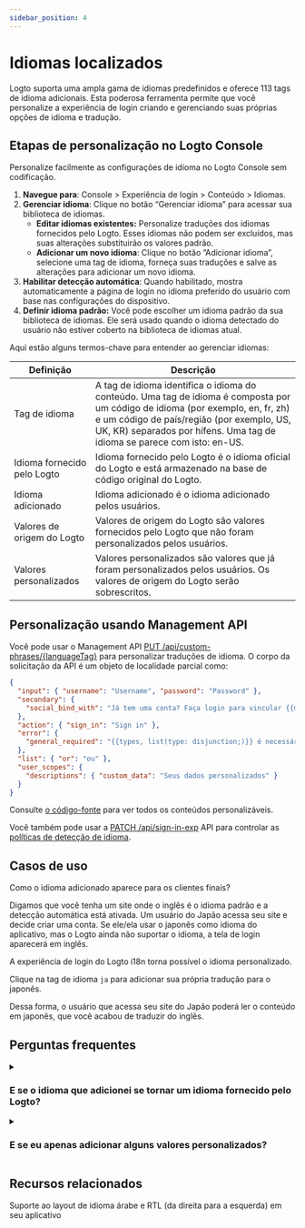 ```yaml
---
sidebar_position: 4
---
```


# Idiomas localizados

Logto suporta uma ampla gama de idiomas predefinidos e oferece 113 tags de idioma adicionais. Esta poderosa ferramenta permite que você personalize a experiência de login criando e gerenciando suas próprias opções de idioma e tradução.

## Etapas de personalização no Logto Console

Personalize facilmente as configurações de idioma no Logto Console sem codificação.

1. **Navegue para**: <CloudLink to="/sign-in-experience/content">Console > Experiência de login > Conteúdo > Idiomas</CloudLink>.
2. **Gerenciar idioma**: Clique no botão “Gerenciar idioma” para acessar sua biblioteca de idiomas.
   - **Editar idiomas existentes:** Personalize traduções dos idiomas fornecidos pelo Logto. Esses idiomas não podem ser excluídos, mas suas alterações substituirão os valores padrão.
   - **Adicionar um novo idioma**: Clique no botão ”Adicionar idioma”, selecione uma tag de idioma, forneça suas traduções e salve as alterações para adicionar um novo idioma.
3. **Habilitar detecção automática**: Quando habilitado, mostra automaticamente a página de login no idioma preferido do usuário com base nas configurações do dispositivo.
4. **Definir idioma padrão:** Você pode escolher um idioma padrão da sua biblioteca de idiomas. Ele será usado quando o idioma detectado do usuário não estiver coberto na biblioteca de idiomas atual.

Aqui estão alguns termos-chave para entender ao gerenciar idiomas:

| Definição                   | Descrição                                                                                                                                                                                                                                               |
| --------------------------- | ------------------------------------------------------------------------------------------------------------------------------------------------------------------------------------------------------------------------------------------------------- |
| Tag de idioma               | A tag de idioma identifica o idioma do conteúdo. Uma tag de idioma é composta por um código de idioma (por exemplo, en, fr, zh) e um código de país/região (por exemplo, US, UK, KR) separados por hífens. Uma tag de idioma se parece com isto: en-US. |
| Idioma fornecido pelo Logto | Idioma fornecido pelo Logto é o idioma oficial do Logto e está armazenado na base de código original do Logto.                                                                                                                                          |
| Idioma adicionado           | Idioma adicionado é o idioma adicionado pelos usuários.                                                                                                                                                                                                 |
| Valores de origem do Logto  | Valores de origem do Logto são valores fornecidos pelo Logto que não foram personalizados pelos usuários.                                                                                                                                               |
| Valores personalizados      | Valores personalizados são valores que já foram personalizados pelos usuários. Os valores de origem do Logto serão sobrescritos.                                                                                                                        |

## Personalização usando Management API

Você pode usar o Management API [PUT /api/custom-phrases/\{languageTag\}](https://openapi.logto.io/operation/operation-replacecustomphrase) para personalizar traduções de idioma. O corpo da solicitação da API é um objeto de localidade parcial como:

```json
{
  "input": { "username": "Username", "password": "Password" },
  "secondary": {
    "social_bind_with": "Já tem uma conta? Faça login para vincular {{methods, list(type: disjunction;)}} com sua identidade social."
  },
  "action": { "sign_in": "Sign in" },
  "error": {
    "general_required": "{{types, list(type: disjunction;)}} é necessário"
  },
  "list": { "or": "ou" },
  "user_scopes": {
    "descriptions": { "custom_data": "Seus dados personalizados" }
  }
}
```

Consulte [o código-fonte](https://github.com/logto-io/logto/blob/master/packages/phrases-experience/src/locales/en/index.ts) para ver todos os conteúdos personalizáveis.

Você também pode usar a [PATCH /api/sign-in-exp](https://openapi.logto.io/group/endpoint-sign-in-experience) API para controlar as [políticas de detecção de idioma](https://openapi.logto.io/operation/operation-getsigninexp#operation-getsigninexp-200-body-application-json-languageinfo).

## Casos de uso

Como o idioma adicionado aparece para os clientes finais?

Digamos que você tenha um site onde o inglês é o idioma padrão e a detecção automática está ativada. Um usuário do Japão acessa seu site e decide criar uma conta. Se ele/ela usar o japonês como idioma do aplicativo, mas o Logto ainda não suportar o idioma, a tela de login aparecerá em inglês.

A experiência de login do Logto i18n torna possível o idioma personalizado.

Clique na tag de idioma `ja` para adicionar sua própria tradução para o japonês.

Dessa forma, o usuário que acessa seu site do Japão poderá ler o conteúdo em japonês, que você acabou de traduzir do inglês.

## Perguntas frequentes

<details>
  <summary>

### E se o idioma que adicionei se tornar um idioma fornecido pelo Logto?

</summary>

Ao lado da tag de idioma à esquerda, aparecerá uma tag fornecida pelo Logto, e o idioma que você adicionou não poderá mais ser removido. Os valores modificados continuam a funcionar e substituem os valores originais do Logto. Apague os valores fornecidos pelo usuário para usar os valores fornecidos pela configuração padrão do Logto.

</details>

<details>
  <summary>

### E se eu apenas adicionar alguns valores personalizados?

</summary>

O que os usuários finais veem é o resultado da fusão das duas colunas.
Suponha que você queira apenas fazer ajustes em um subconjunto das cópias de conteúdo original fornecidas pelo Logto. A única diferença entre sua tela de inscrição e a fornecida pelo Logto serão as chaves que você editou. O restante do conteúdo permanecerá inalterado.

</details>

## Recursos relacionados

<Url href="https://blog.logto.io/rtl-language-support">
  Suporte ao layout de idioma árabe e RTL (da direita para a esquerda) em seu aplicativo
</Url>
